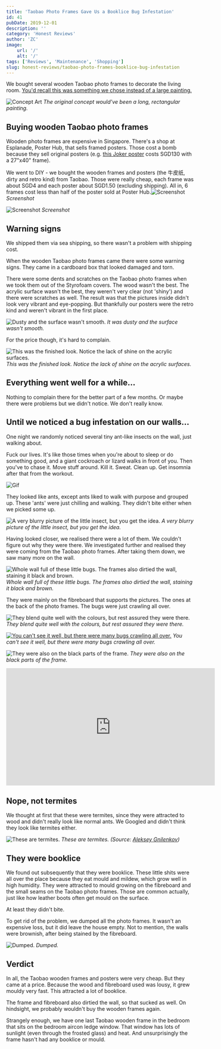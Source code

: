 ```yaml
---
title: 'Taobao Photo Frames Gave Us a Booklice Bug Infestation'
id: 41
pubDate: 2019-12-01
description: ''
category: 'Honest Reviews'
author: 'ZC'
image:
    url: '/'
    alt: '/'
tags: ['Reviews', 'Maintenance', 'Shopping']
slug: honest-reviews/taobao-photo-frames-booklice-bug-infestation
---
```


We bought several wooden Taobao photo frames to decorate the living room. [You'd recall this was something we chose instead of a large painting.](https://btonomics.com/renovation/our-clean-bto-home-design/)

![Concept Art](./images/41_concept1.png) _The original concept would've been a long, rectangular painting._

## Buying wooden Taobao photo frames

Wooden photo frames are expensive in Singapore. There's a shop at Esplanade, Poster Hub, that sells framed posters. Those cost a bomb because they sell original posters (e.g. [this Joker poster](http://www.posterhub.com.sg/original-posters/superheroes/joker-en-4/) costs SGD130 with a 27"x40" frame).

We went to DIY - we bought the wooden frames and posters (the 牛皮纸, dirty and retro kind) from Taobao. Those were really cheap, each frame was about SGD4 and each poster about SGD1.50 (excluding shipping). All in, 6 frames cost less than half of the poster sold at Poster Hub.![Screenshot](./images/41_Screenshot-2019-12-01-22.41.03.png) _Screenshot_

![Screenshot](./images/41_Screenshot-2019-12-01-22.43.40_cr.png) _Screenshot_

## Warning signs

We shipped them via sea shipping, so there wasn't a problem with shipping cost.

When the wooden Taobao photo frames came there were some warning signs. They came in a cardboard box that looked damaged and torn.

There were some dents and scratches on the Taobao photo frames when we took them out of the Styrofoam covers. The wood wasn't the best. The acrylic surface wasn't the best, they weren't very clear (not 'shiny') and there were scratches as well. The result was that the pictures inside didn't look very vibrant and eye-popping. But thankfully our posters were the retro kind and weren't vibrant in the first place.

![Dusty and the surface wasn't smooth.](./images/41_MVIMG_20180519_165934.jpg) _It was dusty and the surface wasn't smooth._

For the price though, it's hard to complain.

![This was the finished look. Notice the lack of shine on the acrylic surfaces.](./images/41_upload_IMG_20180730_210301.jpg) _This was the finished look. Notice the lack of shine on the acrylic surfaces._

## Everything went well for a while...

Nothing to complain there for the better part of a few months. Or maybe there were problems but we didn't notice. We don't really know.

## Until we noticed a bug infestation on our walls...

One night we randomly noticed several tiny ant-like insects on the wall, just walking about.

Fuck our lives. It's like those times when you're about to sleep or do something good, and a giant cockroach or lizard walks in front of you. Then you've to chase it. Move stuff around. Kill it. Sweat. Clean up. Get insomnia after that from the workout.

![Gif](./images/41_source.gif)

They looked like ants, except ants liked to walk with purpose and grouped up. These 'ants' were just chilling and walking. They didn't bite either when we picked some up.

![A very blurry picture of the little insect, but you get the idea.](./images/41_CM190721-205135009.jpg) _A very blurry picture of the little insect, but you get the idea._

Having looked closer, we realised there were a lot of them. We couldn't figure out why they were there. We investigated further and realised they were coming from the Taobao photo frames. After taking them down, we saw many more on the wall.

![Whole wall full of these little bugs. The frames also dirtied the wall, staining it black and brown.](./images/41_IMG_20190721_203005.jpg) _Whole wall full of these little bugs. The frames also dirtied the wall, staining it black and brown._

They were mainly on the <span class="ILfuVd"><span class="e24Kjd">fibreboard</span></span> that supports the pictures. The ones at the back of the photo frames. The bugs were just crawling all over.

![They blend quite well with the colours, but rest assured they were there.](./images/41_IMG_20190721_205628.jpg) _They blend quite well with the colours, but rest assured they were there._

[![You can't see it well, but there were many bugs crawling all over.](./images/41_IMG_20190112_183727.jpg)](https://btonomics.com/wp-content/uploads/2019/11/IMG_20190112_183727.jpg) _You can't see it well, but there were many bugs crawling all over._

![They were also on the black parts of the frame.](./images/41_IMG_20190721_211233.jpg) _They were also on the black parts of the frame._

<p style="text-align: center;">
    <iframe
        src="https://www.youtube.com/embed/e6bT6vDt-Zg"
        width="560"
        height="315"
        frameborder="0"
        allowfullscreen="allowfullscreen"
    ></iframe>
</p>

## Nope, not termites

We thought at first that these were termites, since they were attracted to wood and didn't really look like normal ants. We Googled and didn't think they look like termites either.

![These are termites.](./images/41_7026426847_656aecd3aa_c.jpg) _These are termites. (Source: [Aleksey Gnilenkov](https://www.flickr.com/photos/gnilenkov/))_

## They were booklice

We found out subsequently that they were booklice. These little shits were all over the place because they eat mould and mildew, which grow well in high humidity. They were attracted to mould growing on the <span class="ILfuVd"><span class="e24Kjd">fibreboard</span></span> and the small seams on the Taobao photo frames. Those are common actually, just like how leather boots often get mould on the surface.

At least they didn't bite.

To get rid of the problem, we dumped all the photo frames. It wasn't an expensive loss, but it did leave the house empty. Not to mention, the walls were brownish, after being stained by the <span class="ILfuVd"><span class="e24Kjd">fibreboard</span></span>.

![Dumped.](./images/41_IMG_20190721_210939.jpg) _Dumped._

## Verdict

In all, the Taobao wooden frames and posters were very cheap. But they came at a price. Because the wood and <span class="ILfuVd"><span class="e24Kjd">fibreboard</span></span> used was lousy, it grew mouldy very fast. This attracted a lot of booklice.

The frame and <span class="ILfuVd"><span class="e24Kjd">fibreboard</span></span> also dirtied the wall, so that sucked as well. On hindsight, we probably wouldn't buy the wooden frames again.

Strangely enough, we have one last Taobao wooden frame in the bedroom that sits on the bedroom aircon ledge window. That window has lots of sunlight (even through the frosted glass) and heat. And unsurprisingly the frame hasn't had any booklice or mould.

